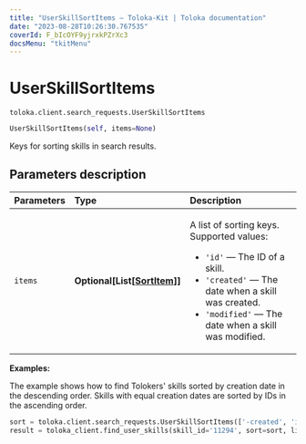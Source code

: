 ```yaml
---
title: "UserSkillSortItems — Toloka-Kit | Toloka documentation"
date: "2023-08-28T10:26:30.767535"
coverId: F_bIcOYF9yjrxkPZrXc3
docsMenu: "tkitMenu"
---
```


# UserSkillSortItems

`toloka.client.search_requests.UserSkillSortItems`

```python
UserSkillSortItems(self, items=None)
```

Keys for sorting skills in search results.

## Parameters description

| Parameters | Type | Description |
| :----------| :----| :-----------|
`items`|**Optional\[List\[[SortItem](/docs/toloka-kit/reference/toloka.client.search_requests.UserSkillSortItems.SortItem)\]\]**|<p>A list of sorting keys. Supported values:</p> <ul> <li>`'id'` — The ID of a skill.</li> <li>`'created'` — The date when a skill was created.</li> <li>`'modified'` — The date when a skill was modified.</li> </ul>

**Examples:**

The example shows how to find Tolokers' skills sorted by creation date in the descending order. Skills with equal creation dates are sorted by IDs in the ascending order.

```python
sort = toloka.client.search_requests.UserSkillSortItems(['-created', 'id'])
result = toloka_client.find_user_skills(skill_id='11294', sort=sort, limit=10)
```